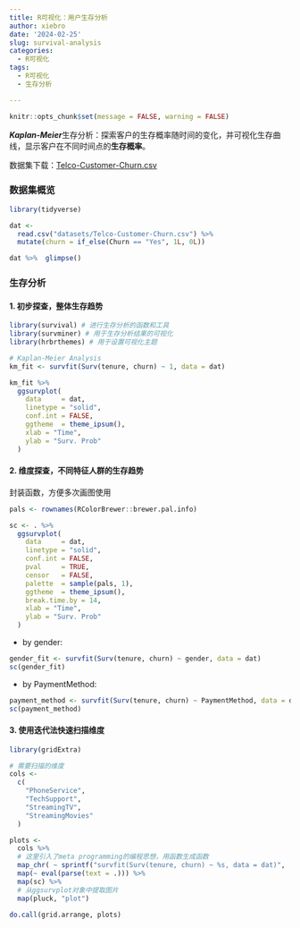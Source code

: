 ```yaml
---
title: R可视化：用户生存分析
author: xiebro
date: '2024-02-25'
slug: survival-analysis
categories:
  - R可视化
tags:
  - R可视化
  - 生存分析

---
```


```r
knitr::opts_chunk$set(message = FALSE, warning = FALSE)
```

***Kaplan-Meier***生存分析：探索客户的生存概率随时间的变化，并可视化生存曲线，显示客户在不同时间点的**生存概率**。

数据集下载：[Telco-Customer-Churn.csv](datasets/Telco-Customer-Churn.csv)

### 数据集概览
```r
library(tidyverse)

dat <- 
  read.csv("datasets/Telco-Customer-Churn.csv") %>% 
  mutate(churn = if_else(Churn == "Yes", 1L, 0L))

dat %>%  glimpse()
```


### 生存分析
#### 1. 初步探查，整体生存趋势
```r
library(survival) # 进行生存分析的函数和工具
library(survminer) # 用于生存分析结果的可视化
library(hrbrthemes) # 用于设置可视化主题

# Kaplan-Meier Analysis
km_fit <- survfit(Surv(tenure, churn) ~ 1, data = dat)

km_fit %>% 
  ggsurvplot(
    data     = dat,
    linetype = "solid",
    conf.int = FALSE,
    ggtheme  = theme_ipsum(),
    xlab = "Time",
    ylab = "Surv. Prob"
  )
```

#### 2. 维度探查，不同特征人群的生存趋势
封装函数，方便多次画图使用
```r
pals <- rownames(RColorBrewer::brewer.pal.info)

sc <- . %>%
  ggsurvplot(
    data     = dat,
    linetype = "solid",
    conf.int = FALSE,
    pval     = TRUE,
    censor   = FALSE,
    palette  = sample(pals, 1),
    ggtheme  = theme_ipsum(),
    break.time.by = 14,
    xlab = "Time",
    ylab = "Surv. Prob"
  )
```
- by gender:
```r
gender_fit <- survfit(Surv(tenure, churn) ~ gender, data = dat)
sc(gender_fit)
```

- by PaymentMethod:
```r
payment_method <- survfit(Surv(tenure, churn) ~ PaymentMethod, data = dat)
sc(payment_method)
```

#### 3. 使用迭代法快速扫描维度
```r
library(gridExtra)

# 需要扫描的维度
cols <-
  c(
    "PhoneService",
    "TechSupport",
    "StreamingTV",
    "StreamingMovies"
  )

plots <- 
  cols %>% 
  # 这里引入了meta programming的编程思想，用函数生成函数
  map_chr( ~ sprintf("survfit(Surv(tenure, churn) ~ %s, data = dat)", .x)) %>% 
  map(~ eval(parse(text = .))) %>% 
  map(sc) %>% 
  # 从ggsurvplot对象中提取图片
  map(pluck, "plot")

do.call(grid.arrange, plots)
```






